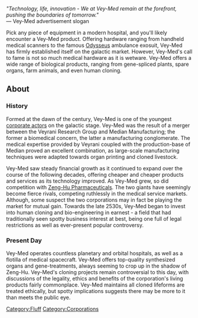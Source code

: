 ''"Technology, life, innovation - We at Vey-Med remain at the forefront, pushing the boundaries of tomorrow."''<br>— Vey-Med advertisement slogan

{{toc_right}}<onlyinclude>Pick any piece of equipment in a modern hospital, and you'll likely encounter a Vey-Med product. Offering hardware ranging from handheld medical scanners to the famous [[Guide_to_robotics#Odysseus|Odysseus]] ambulance exosuit, Vey-Med has firmly established itself on the galactic market. However, Vey-Med's call to fame is not so much medical hardware as it is wetware. Vey-Med offers a wide range of biological products, ranging from gene-spliced plants, spare organs, farm animals, and even human cloning.</onlyinclude>

==About==

===History===
Formed at the dawn of the century, Vey-Med is one of the youngest [[List_of_Trans-Stellar_Corporations|corporate actors]] on the galactic stage. Vey-Med was the result of a merger between the Veyrani Research Group and Median Manufacturing; the former a biomedical concern, the latter a manufacturing conglomerate. The medical expertise provided by Veyrani coupled with the production-base of Median proved an excellent combination, as large-scale manufacturing techniques were adapted towards organ printing and cloned livestock.

Vey-Med saw steady financial growth as it continued to expand over the course of the following decades, offering cheaper and cheaper products and services as its technology improved. As Vey-Med grew, so did competition with [[Zeng-Hu Pharmaceuticals]]. The two giants have seemingly become fierce rivals, competing ruthlessly in the medical service markets. Although, some suspect the two corporations may in fact be playing the market for mutual gain. Towards the late 2530s, Vey-Med began to invest into human cloning and bio-engineering in earnest - a field that had traditionally seen spotty business interest at best, being one full of legal restrictions as well as ever-present popular controversy.

===Present Day===
Vey-Med operates countless planetary and orbital hospitals, as well as a flotilla of medical spacecraft. Vey-Med offers top-quality synthesized organs and gene-treatments, always seeming to crop up in the shadow of Zeng-Hu. Vey-Med's cloning projects remain controversial to this day, with discussions of the legality, ethics and benefits of the corporation's living products fairly commonplace. Vey-Med maintains all cloned lifeforms are treated ethically, but spotty implications suggests there may be more to it than meets the public eye.

[[Category:Fluff]]
[[Category:Corporations]]